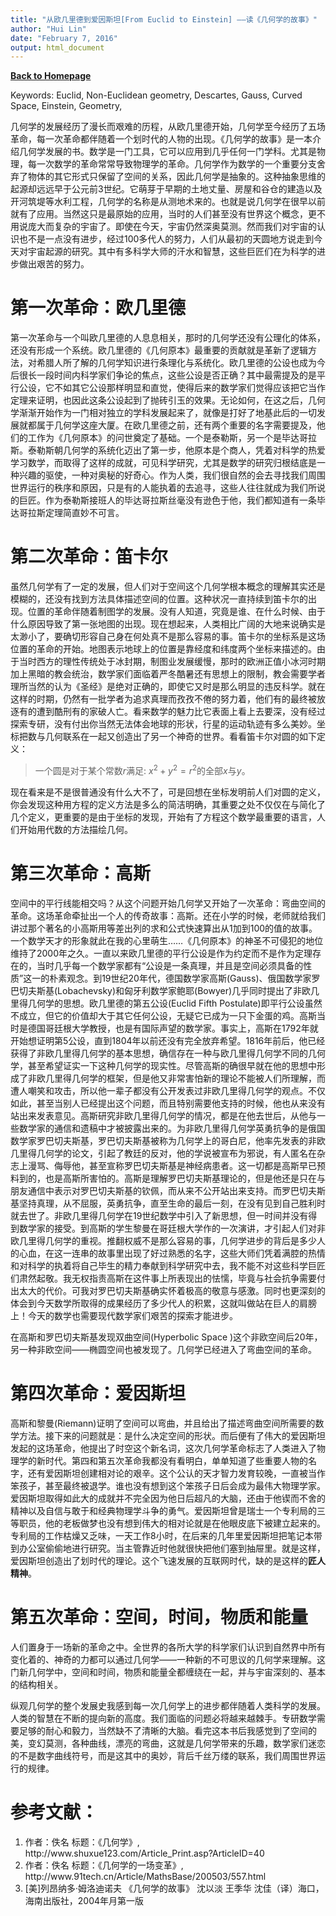```yaml
---
title: "从欧几里德到爱因斯坦[From Euclid to Einstein] ——读《几何学的故事》"
author: "Hui Lin"
date: "February 7, 2016"
output: html_document
---
```



**[Back to Homepage](http://hui1987.com)**

Keywords: Euclid, Non-Euclidean geometry, Descartes, Gauss, Curved Space, Einstein, Geometry, 

几何学的发展经历了漫长而艰难的历程，从欧几里德开始，几何学至今经历了五场革命，每一次革命都伴随着一个划时代的人物的出现。《几何学的故事》是一本介绍几何学发展的书。数学是一门工具，它可以应用到几乎任何一门学科。尤其是物理，每一次数学的革命常常导致物理学的革命。几何学作为数学的一个重要分支舍弃了物体的其它形式只保留了空间的关系，因此几何学是抽象的。这种抽象思维的起源却远远早于公元前3世纪。它萌芽于早期的土地丈量、房屋和谷仓的建造以及开河筑堤等水利工程，几何学的名称是从测地术来的。也就是说几何学在很早以前就有了应用。当然这只是最原始的应用，当时的人们甚至没有世界这个概念，更不用说庞大而复杂的宇宙了。即使在今天，宇宙仍然深奥莫测。然而我们对宇宙的认识也不是一点没有进步，经过100多代人的努力，人们从最初的天圆地方说走到今天对宇宙起源的研究。其中有多科学大师的汗水和智慧，这些巨匠们在为科学的进步做出艰苦的努力。

# 第一次革命：欧几里德

第一次革命与一个叫欧几里德的人息息相关，那时的几何学还没有公理化的体系，还没有形成一个系统。欧几里德的《几何原本》最重要的贡献就是革新了逻辑方法，对希腊人所了解的几何学知识进行条理化与系统化。欧几里德的公设也成为今后很长一段时间内科学家们争论的焦点，这些公设是否正确？其中最需提及的是平行公设，它不如其它公设那样明显和直觉，使得后来的数学家们觉得应该把它当作定理来证明，也因此这条公设起到了抛砖引玉的效果。无论如何，在这之后，几何学渐渐开始作为一门相对独立的学科发展起来了，就像是打好了地基此后的一切发展就都属于几何学这座大厦。在欧几里德之前，还有两个重要的名字需要提及，他们的工作为《几何原本》的问世奠定了基础。一个是泰勒斯，另一个是毕达哥拉斯。泰勒斯朝几何学的系统化迈出了第一步，他原本是个商人，凭着对科学的热爱学习数学，而取得了这样的成就，可见科学研究，尤其是数学的研究归根结底是一种兴趣的驱使，一种对奥秘的好奇心。作为人类，我们很自然的会去寻找我们周围世界运行的秩序和原因，只是有的人能执着的去追寻，这些人往往就成为我们所说的巨匠。作为泰勒斯接班人的毕达哥拉斯丝毫没有逊色于他，我们都知道有一条毕达哥拉斯定理简直妙不可言。

# 第二次革命：笛卡尔

虽然几何学有了一定的发展，但人们对于空间这个几何学根本概念的理解其实还是模糊的，还没有找到方法具体描述空间的位置。这种状况一直持续到笛卡尔的出现。位置的革命伴随着制图学的发展。没有人知道，究竟是谁、在什么时候、由于什么原因导致了第一张地图的出现。现在想起来，人类相比广阔的大地来说确实是太渺小了，要确切形容自己身在何处真不是那么容易的事。笛卡尔的坐标系是这场位置的革命的开始。地图表示地球上的位置是靠经度和纬度两个坐标来描述的。由于当时西方的理性传统处于冰封期，制图业发展缓慢，那时的欧洲正值小冰河时期加上黑暗的教会统治，数学家们面临着严冬酷暑还有思想上的限制，教会需要学者理所当然的认为《圣经》是绝对正确的，即使它又时是那么明显的违反科学。就在这样的时期，仍然有一批学者为追求真理而孜孜不倦的努力着，他们有的最终被放逐有的遭到酷刑有的家破人亡。看来数学的魅力比它表面上看上去要深，没有经过探索专研，没有付出你当然无法体会地球的形状，行星的运动轨迹有多么美妙。坐标把数与几何联系在一起又创造出了另一个神奇的世界。看看笛卡尔对圆的如下定义：

> 一个圆是对于某个常数$r$满足: $x^2+y^2=r^2$的全部$x$与$y$。

现在看来是不是很普通没有什么大不了，可是回想在坐标发明前人们对圆的定义，你会发现这种用方程的定义方法是多么的简洁明确，其重要之处不仅仅在与简化了几个定义，更重要的是由于坐标的发现，开始有了方程这个数学最重要的语言，人们开始用代数的方法描绘几何。

# 第三次革命：高斯

空间中的平行线能相交吗？从这个问题开始几何学又开始了一次革命：弯曲空间的革命。这场革命牵扯出一个人的传奇故事：高斯。还在小学的时候，老师就给我们讲过那个著名的小高斯用等差出列的求和公式快速算出从1加到100的值的故事。一个数学天才的形象就此在我的心里萌生……《几何原本》的神圣不可侵犯的地位维持了2000年之久。一直以来欧几里德的平行公设是作为约定而不是作为定理存在的，当时几乎每一个数学家都有“公设是一条真理，并且是空间必须具备的性质”这一的朴素观念。到19世纪20年代，德国数学家高斯(Gauss)、俄国数学家罗巴切夫斯基(Lobachevsky)和匈牙利数学家鲍耶(Bowyer)几乎同时提出了非欧几里得几何学的思想。欧几里德的第五公设(Euclid Fifth Postulate)即平行公设虽然不成立，但它的价值却大于其它任何公设，无疑它已成为一只下金蛋的鸡。高斯当时是德国哥廷根大学教授，也是有国际声望的数学家。事实上，高斯在1792年就开始想证明第5公设，直到1804年以前还没有完全放弃希望。1816年前后，他已经获得了非欧几里得几何学的基本思想，确信存在一种与欧几里得几何学不同的几何学，甚至希望证实一下这种几何学的现实性。尽管高斯的确很早就在他的思想中形成了非欧几里得几何学的框架，但是他又非常害怕新的理论不能被人们所理解，而遭人嘲笑和攻击，所以他一辈子都没有公开发表过非欧几里得几何学的观点。不仅如此，甚至当别人已经提出这个问题，而且特别需要他支持的时候，他也从来没有站出来发表意见。高斯研究非欧几里得几何学的情况，都是在他去世后，从他与一些数学家的通信和遗稿中才被披露出来的。为非欧几里得几何学英勇抗争的是俄国数学家罗巴切夫斯基，罗巴切夫斯基被称为几何学上的哥白尼，他率先发表的非欧几里得几何学的论文，引起了教廷的反对，他的学说被宣布为邪说，有人匿名在杂志上漫骂、侮辱他，甚至宣称罗巴切夫斯基是神经病患者。这一切都是高斯早已预料到的，也是高斯所害怕的。高斯是理解罗巴切夫斯基理论的，但是他还是只在与朋友通信中表示对罗巴切夫斯基的钦佩，而从来不公开站出来支持。而罗巴切夫斯基坚持真理，从不屈服，英勇抗争，直至生命的最后一刻，在没有见到自己胜利时就去世了。非欧几里得几何学在19世纪数学中引入了新思想，但一时间并没有得到数学家的接受。到高斯的学生黎曼在哥廷根大学作的一次演讲，才引起人们对非欧几里得几何学的重视。推翻权威不是那么容易的事，几何学进步的背后是多少人的心血，在这一连串的故事里出现了好过熟悉的名字，这些大师们凭着满腔的热情和对科学的执着将自己毕生的精力奉献到科学研究中去，我不能不对这些科学巨匠们肃然起敬。我无权指责高斯在这件事上所表现出的怯懦，毕竟与社会抗争需要付出太大的代价。可我对罗巴切夫斯基确实怀着极高的敬意与感激。同时也更深刻的体会到今天数学所取得的成果经历了多少代人的积累，这就叫做站在巨人的肩膀上！今天的数学也需要现代数学家们艰苦的探索才能进步。

在高斯和罗巴切夫斯基发现双曲空间(Hyperbolic Space )这个非欧空间后20年，另一种非欧空间——椭圆空间也被发现了。几何学已经进入了弯曲空间的革命。


# 第四次革命：爱因斯坦

高斯和黎曼(Riemann)证明了空间可以弯曲，并且给出了描述弯曲空间所需要的数学方法。接下来的问题就是：是什么决定空间的形状。而后便有了伟大的爱因斯坦发起的这场革命，他提出了时空这个新名词，这次几何学革命标志了人类进入了物理学的新时代。第四和第五次革命我都没有看明白，单单知道了些重要人物的名字，还有爱因斯坦创建相对论的艰辛。这个公认的天才智力发育较晚，一直被当作笨孩子，甚至最终被退学。谁也没有想到这个笨孩子日后会成为最伟大物理学家。爱因斯坦取得如此大的成就并不完全因为他日后超凡的大脑，还由于他锲而不舍的精神以及自信与敢于和经典物理学斗争的勇气。爱因斯坦曾是瑞士一个专利局的三等职员，他的老板做梦也没有想到伟大的相对论就是在他眼皮底下被建立起来的。专利局的工作枯燥又乏味，一天工作8小时，在后来的几年里爱因斯坦把笔记本带到办公室偷偷地进行研究。当主管靠近时他就很快把他们塞到抽屉里。就是这样，爱因斯坦创造出了划时代的理论。这个飞速发展的互联网时代，缺的是这样的**匠人精神**。

# 第五次革命：空间，时间，物质和能量

人们置身于一场新的革命之中。全世界的各所大学的科学家们认识到自然界中所有变化着的、神奇的力都可以通过几何学——一种新的不可思议的几何学来理解。这门新几何学中，空间和时间，物质和能量全都缠绕在一起，并与宇宙深刻的、基本的结构相关。

纵观几何学的整个发展史我感到每一次几何学上的进步都伴随着人类科学的发展。人类的智慧在不断的提向新的高度。我们面临的问题必将越来越棘手。专研数学需要足够的耐心和毅力，当然缺不了清晰的大脑。看完这本书后我感觉到了空间的美，变幻莫测，各种曲线，漂亮的弯曲，这就是几何学带来的乐趣，数学家们迷恋的不是数字曲线符号，而是这其中的奥妙，背后千丝万缕的联系，我们周围世界运行的规律。


# 参考文献：

1. 作者：佚名   标题：《几何学》, http://www.shuxue123.com/Article_Print.asp?ArticleID=40
1. 作者：佚名   标题：《几何学的一场变革》, http://www.91tech.cn/Article/MathsBase/200503/557.html
1. [美]列昂纳多·姆洛迪诺夫  《几何学的故事》  沈以淡 王季华 沈佳（译）海口，海南出版社，2004年月第一版